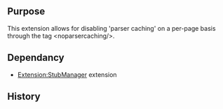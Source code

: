 {{Extension
|name        = ParserTools
|status      = beta
|type        = other
|author      = [[user:jldupont|Jean-Lou Dupont]]
|image       =
|version     = 1.0.0
|update      =
|mediawiki   = 1.10, 1.11
|download    = [http://mediawiki.googlecode.com/svn/tags/ SVN]
|readme      =
|changelog   = See SVN ($Id$)
|description = 
|parameters  =
|rights      =
|example     =
}}
== Purpose==
This extension allows for disabling 'parser caching' on a per-page basis through the
tag <nowiki><noparsercaching/></nowiki>.

== Dependancy ==
* [[Extension:StubManager]] extension

{{Pear|ParserExt}}

== History ==
